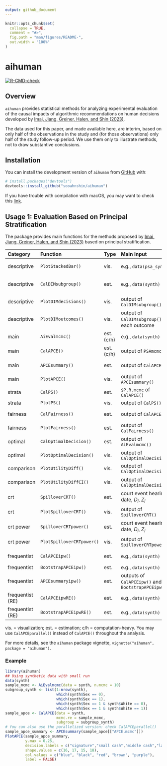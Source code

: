 ```yaml
---
output: github_document
---
```


<!-- README.md is generated from README.Rmd. Please edit that file -->

```r
knitr::opts_chunk$set(
  collapse = TRUE,
  comment = "#>",
  fig.path = "man/figures/README-",
  out.width = "100%"
)
```

# aihuman

<!-- badges: start -->
  [![R-CMD-check](https://github.com/sooahnshin/aihuman/actions/workflows/R-CMD-check.yaml/badge.svg)](https://github.com/sooahnshin/aihuman/actions/workflows/R-CMD-check.yaml)
<!-- badges: end -->

## Overview

`aihuman` provides statistical methods for analyzing experimental evaluation of the causal impacts of algorithmic recommendations on human decisions developed by [Imai, Jiang, Greiner, Halen, and Shin (2023)](https://doi.org/10.1093/jrsssa/qnad010).

The data used for this paper, and made available here, are interim, based on only half of the observations in the study and (for those observations) only half of the study follow-up period.  We use them only to illustrate methods, not to draw substantive conclusions.

## Installation

You can install the development version of `aihuman` from [GitHub](https://github.com/) with:

``` r
# install.packages("devtools")
devtools::install_github("sooahnshin/aihuman")
```

If you have trouble with compilation with macOS, you may want to check this [link](https://mac.thecoatlessprofessor.com/macrtools/).

## Usage 1: Evaluation Based on Principal Stratification

The package provides main functions for the methods proposed by [Imai, Jiang, Greiner, Halen, and Shin (2023)](https://doi.org/10.1093/jrsssa/qnad010) based on principal stratification.

| Category | Function | Type | Main Input | Output | Paper | Notes |
|:---------|:---------|:-----|:------|:-------|:------|:------|
|descriptive|`PlotStackedBar()`|vis.|e.g., `data(psa_synth)`           |ggplot    |Fig 1 |dist. of $D_i$|
|descriptive|`CalDIMsubgroup()`   |est.|e.g., `data(synth)`               |dataframe |Sec 2.4|diff-in-means|
|descriptive|`PlotDIMdecisions()` |vis.|output of `CalDIMsubgroup()`      |ggplot    |Fig 2 (left)||
|descriptive|`PlotDIMoutcomes()`  |vis.|output of `CalDIMsubgroup()` for each outcome|ggplot    |Fig 2 (right)||
|main       |`AiEvalmcmc()`          |est.(c/h)|e.g., `data(synth)`          |mcmc      |Sec S5           ||
|main       |`CalAPCE()`          |est.(c/h)|output of `PSAmcmc()`        |list      |Sec 3.4||
|main       |`APCEsummary()`      |est.|output of `CalAPCE()`             |dataframe |Sec 3.4|APCE|
|main       |`PlotAPCE()`         |vis.|output of `APCEsummary()`         |ggplot    |Fig 4||
|strata     |`CalPS()`            |est.|`$P.R.mcmc` of `CalAPCE()`   |dataframe |Eq 6 |$e_r$|
|strata     |`PlotPS()`           |vis.|output of `CalPS()`               |ggplot    |Fig 3||
|fairness   |`CalFairness()`      |est.|output of `CalAPCE()`             |dataframe |Sec 3.6|$\Delta_r(z)$|
|fairness   |`PlotFairness()`     |est.|output of `CalFairness()`         |ggplot    |Fig 5||
|optimal    |`CalOptimalDecision()`|est.|output of `AiEvalmcmc()`            |dataframe |Sec 3.7|$\delta^\ast(\mathbf{x})$|
|optimal    |`PlotOptimalDecision()`|vis.|output of `CalOptimalDecision()`|ggplot    |Fig 6||
|comparison |`PlotUtilityDiff()`  |vis.|output of `CalOptimalDecision()`  |ggplot    |Fig 7|$g_d(\mathbf{x})$|
|comparison |`PlotUtilityDiffCI()`|vis.|output of `CalOptimalDecision()`  |ggplot    |Fig S17||
|crt        |`SpilloverCRT()`|est.|court event hearing date, $D_i$, $Z_i$  |daraframe    |Sec S3.1||
|crt        |`PlotSpilloverCRT()`|vis.|output of `SpilloverCRT()`  |ggplot    |Fig S8||
|crt power  |`SpilloverCRTpower()`|est.|court event hearing date, $D_i$, $Z_i$  |dataframe    |Sec S3.2||
|crt power  |`PlotSpilloverCRTpower()`|vis.|output of `SpilloverCRTpower()`  |ggplot    |Fig S9||
|frequentist |`CalAPCEipw()`|est.| e.g., `data(synth)` |dataframe |Sec S7||
|frequentist |`BootstrapAPCEipw()`|est.| e.g., `data(synth)` |dataframe |||
|frequentist |`APCEsummaryipw()`|est.| outputs of `CalAPCEipw()` and `BootstrapAPCEipw()` |dataframe |||
|frequentist (RE) |`CalAPCEipwRE()`|est.| e.g., `data(synth)` |dataframe |||
|frequentist (RE) |`BootstrapAPCEipwRE()`|est.| e.g., `data(synth)` |dataframe |||

vis. = visualization; est. = estimation; c/h = computation-heavy.
You may use `CalAPCEparallel()` instead of `CalAPCE()` throughout the analysis.

For more details, see the `aihuman` package vignette, `vignette("aihuman", package = "aihuman")`.

### Example

```r
library(aihuman)
## Using synthetic data with small run
data(synth)
sample_mcmc <- AiEvalmcmc(data = synth, n.mcmc = 10)
subgroup_synth <- list(1:nrow(synth),
                       which(synth$Sex == 0),
                       which(synth$Sex == 1),
                       which(synth$Sex == 1 & synth$White == 0),
                       which(synth$Sex == 1 & synth$White == 1))
sample_apce <- CalAPCE(data = synth, 
                       mcmc.re = sample_mcmc, 
                       subgroup = subgroup_synth)
# You can also use the parallelized version: check CalAPCEparallel()
sample_apce_summary <- APCEsummary(sample_apce[["APCE.mcmc"]])
PlotAPCE(sample_apce_summary, 
         y.max = 0.25, 
         decision.labels = c("signature","small cash","middle cash","large cash"), 
         shape.values = c(16, 17, 15, 18), 
         col.values = c("blue", "black", "red", "brown", "purple"), 
         label = FALSE)
```
